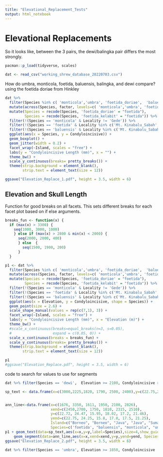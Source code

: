 ```yaml
---
title: "Elevational_Replacement_Tests"
output: html_notebook
---
```


# Elevational Replacements

So it looks like, between the 3 pairs, the dewi/balingka pair differs the most strongly.

```r
pacman::p_load(tidyverse, scales)

dat <- read_csv("working_shrew_database_20220703.csv")
```

How do umbra, monticola, foetida, baluensis, balingka, and dewi compare? using the foetida doriae from Hinkley

```r
dat %>% 
  filter(Species %in% c( 'monticola','umbra', 'foetida_doriae',  'baluensis', 'balingka', 'dewi'))%>%
  mutate(across(Species, factor, levels=c( 'monticola','umbra', 'foetida_doriae',  'baluensis', 'balingka', 'dewi'))) %>% 
  mutate(Species = recode(Species, 'foetida_doriae' = "foetida"),
         Species = recode(Species, 'foetida_kelabit' = "foetida")) %>% 
  filter(!(Species == 'monticola' & Locality != 'Gede')) %>% 
  filter(!(Species == 'foetida' & Locality %in% c('Mt. Kinabalu_Sabah', 'Mt. Kinabalu'))) %>%
  filter(!(Species == 'baluensis' & Locality %in% c('Mt. Kinabalu_Sabah', 'Mt. Kinabalu'))) %>%
  ggplot(aes(x = Species, y = Condyloincisive)) +
  geom_boxplot() +
  geom_jitter(width = 0.2) +
  facet_wrap(~Island, scales = "free") +
  labs(y = "Condyloincisive Length (mm)", x = "") +
  theme_bw() +
  scale_y_continuous(breaks= pretty_breaks()) +
  theme(strip.background = element_blank(),
        strip.text = element_text(size = 12))

ggsave("Elevation_Replace_1.pdf", height = 3.5, width = 6)
```

## Elevation and Skull Length

Function for good breaks on all facets. This sets different breaks for each facet plot based on if else arguments.

```r
breaks_fun <- function(x) {
  if (max(x) > 3300) {
    seq(1000, 3000, 1000)
    } else if (max(x) > 2800 & min(x) < 2000) {
      seq(2000, 2800, 400)
      } else  {
        seq(1500, 1900, 200)
      }
  } 
```

```r

p1 <- dat %>% 
  filter(Species %in% c( 'monticola','umbra', 'foetida_doriae',  'baluensis', 'balingka', 'dewi'))%>%
  mutate(across(Species, factor, levels=c( 'monticola','umbra', 'foetida_doriae',  'baluensis', 'balingka', 'dewi'))) %>% 
  mutate(Species = recode(Species, 'foetida_doriae' = "foetida"),
         Species = recode(Species, 'foetida_kelabit' = "foetida")) %>% 
  filter(!(Species == 'monticola' & Locality != 'Gede')) %>% 
  filter(!(Species == 'foetida' & Locality %in% c('Mt. Kinabalu_Sabah', 'Mt. Kinabalu'))) %>%
  filter(!(Species == 'baluensis' & Locality %in% c('Mt. Kinabalu_Sabah', 'Mt. Kinabalu'))) %>%
  ggplot(aes(x = Elevation, y = Condyloincisive, shape = Species)) +
  geom_point(size = 2.6) +
  scale_shape_manual(values = rep(c(7,1), 3)) +
  facet_wrap(~Island, scales = "free") +
  labs(y = "Condyloincisive Length (mm)", x = "Elevation (m)") +
  theme_bw() +
  #scale_x_continuous(breaks=equal_breaks(n=3, s=0.05), 
  #                   expand = c(0.05, 0)) +
  scale_x_continuous(breaks = breaks_fun) +
  scale_y_continuous(breaks= pretty_breaks()) +
  theme(strip.background = element_blank(),
        strip.text = element_text(size = 12))

p1
#ggsave("Elevation_Replace.pdf", height = 3.5, width = 6)
```

code to search for values to use for segments

```r
dat %>% filter(Species == 'dewi',  Elevation >= 2100, Condyloincisive >= 17.5) %>% select(c("Elevation", "Condyloincisive"))
```

```r
sp_text <- data.frame(x=c(3000,2225,1820, 1790, 2500, 2400),y=c(22.75,24.2, 15.75, 17.75, 17.53, 21.25),Island=c("Borneo", "Borneo", "Java", "Java", "Sumatra", "Sumatra"),Species=c("foetida","baluensis", "monticola", "umbra", "balingka", "dewi"))


ann_line<-data.frame(x=c(1676, 3350, 1611, 1950, 2100, 2826),
                     xend=c(2450,2700, 1750, 1810, 2315, 2510),
                     y=c(22.72, 24.47, 15.95, 18.02, 17.2, 21.46),
                     yend=c(22.75, 24.25, 15.8, 17.8, 17.5, 21.25),
                     Island=c("Borneo", "Borneo", "Java", "Java", "Sumatra", "Sumatra"),
                     Species=c('foetida', "baluensis", "monticola", "umbra", "balingka", 'dewi'))
p1 + geom_text(data=sp_text,aes(x=x,y=y,label=Species),size=4,show_guide=F) +
    geom_segment(data=ann_line,aes(x=x,xend=xend,y=y,yend=yend, Species = Species)) + theme(legend.position = "none")
ggsave("Elevation_Replace_2.pdf", height = 3.5, width = 6)
```

```r
dat %>% filter(Species == 'umbra', Elevation >= 1850, Condyloincisive != "NA") %>% select(c("Elevation", "Condyloincisive"))
```
